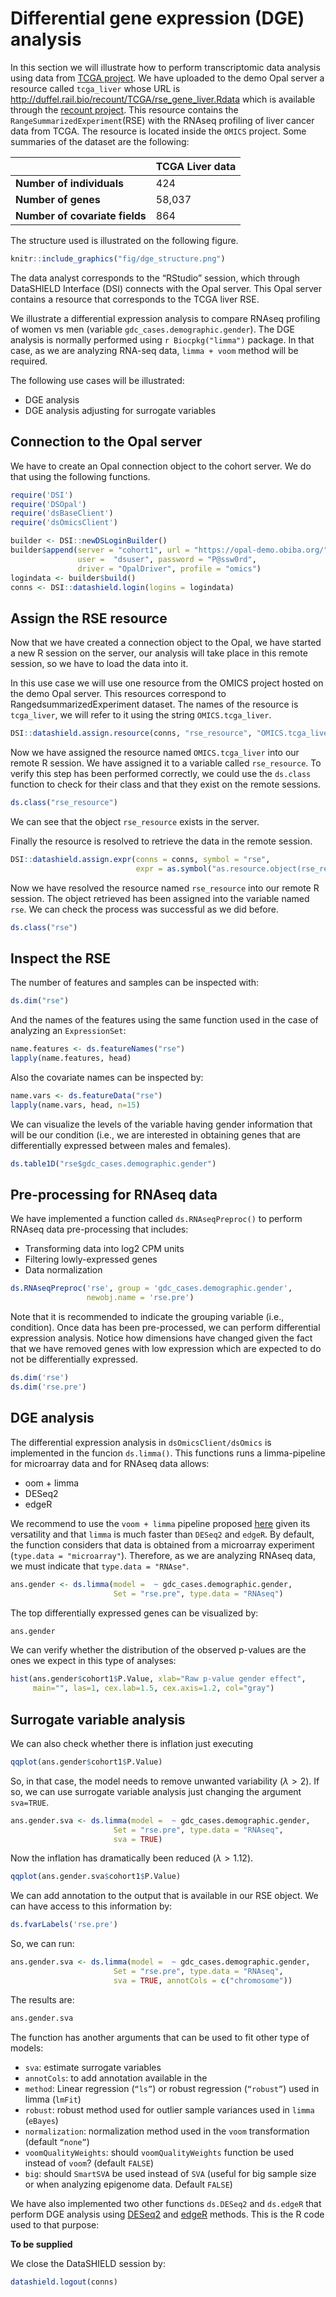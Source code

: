 # Differential gene expression (DGE) analysis

In this section we will illustrate how to perform transcriptomic data analysis using data from [TCGA project](https://www.cancer.gov/about-nci/organization/ccg/research/structural-genomics/tcga). We have uploaded to the demo Opal server a resource called `tcga_liver` whose URL is <http://duffel.rail.bio/recount/TCGA/rse_gene_liver.Rdata> which is available through the [recount project](https://jhubiostatistics.shinyapps.io/recount/). This resource contains the `RangeSummarizedExperiment`(RSE) with the RNAseq profiling of liver cancer data from TCGA. The resource is located inside the `OMICS` project. Some summaries of the dataset are the following:

|                               | TCGA Liver data |
|-------------------------------|-----------------|
| **Number of individuals**     | 424             |
| **Number of genes**           | 58,037          |
| **Number of covariate fields**| 864             |

The structure used is illustrated on the following figure.

```r
knitr::include_graphics("fig/dge_structure.png")
```

The data analyst corresponds to the “RStudio” session, which through DataSHIELD Interface (DSI) connects with the Opal server. This Opal server contains a resource that corresponds to the TCGA liver RSE.

We illustrate a differential expression analysis to compare RNAseq profiling of women vs men (variable `gdc_cases.demographic.gender`). The DGE analysis is normally performed using `r Biocpkg("limma")` package. In that case, as we are analyzing RNA-seq data, `limma + voom` method will be required.

The following use cases will be illustrated:

- DGE analysis
- DGE analysis adjusting for surrogate variables

## Connection to the Opal server

We have to create an Opal connection object to the cohort server. We do that using the following functions.

```r
require('DSI')
require('DSOpal')
require('dsBaseClient')
require('dsOmicsClient')

builder <- DSI::newDSLoginBuilder()
builder$append(server = "cohort1", url = "https://opal-demo.obiba.org/",
               user =  "dsuser", password = "P@ssw0rd",
               driver = "OpalDriver", profile = "omics")
logindata <- builder$build()
conns <- DSI::datashield.login(logins = logindata)
```

## Assign the RSE resource

Now that we have created a connection object to the Opal, we have started a new R session on the server, our analysis will take place in this remote session, so we have to load the data into it.

In this use case we will use one resource from the OMICS project hosted on the demo Opal server. This resources correspond to RangedsummarizedExperiment dataset. The names of the resource is `tcga_liver`, we will refer to it using the string `OMICS.tcga_liver`.

```r
DSI::datashield.assign.resource(conns, "rse_resource", "OMICS.tcga_liver")
```

Now we have assigned the resource named `OMICS.tcga_liver` into our remote R session. We have assigned it to a variable called `rse_resource`. To verify this step has been performed correctly, we could use the `ds.class` function to check for their class and that they exist on the remote sessions.

```r
ds.class("rse_resource")
```

We can see that the object `rse_resource` exists in the server.

Finally the resource is resolved to retrieve the data in the remote session.

```r
DSI::datashield.assign.expr(conns = conns, symbol = "rse",
                            expr = as.symbol("as.resource.object(rse_resource)"))
```

Now we have resolved the resource named `rse_resource` into our remote R session. The object retrieved has been assigned into the variable named `rse`. We can check the process was successful as we did before.

```r
ds.class("rse")
```

## Inspect the RSE

The number of features and samples can be inspected with:

```r
ds.dim("rse")
```

And the names of the features using the same function used in the case of analyzing an `ExpressionSet`:

```r
name.features <- ds.featureNames("rse")
lapply(name.features, head)
```

Also the covariate names can be inspected by:

```r
name.vars <- ds.featureData("rse")
lapply(name.vars, head, n=15)
```

We can visualize the levels of the variable having gender information that will be our condition (i.e., we are interested in obtaining genes that are differentially expressed between males and females).

```r
ds.table1D("rse$gdc_cases.demographic.gender")
```

## Pre-processing for RNAseq data

We have implemented a function called `ds.RNAseqPreproc()` to perform RNAseq data pre-processing that includes:

- Transforming data into log2 CPM units
- Filtering lowly-expressed genes
- Data normalization

```r
ds.RNAseqPreproc('rse', group = 'gdc_cases.demographic.gender', 
                 newobj.name = 'rse.pre')
```

Note that it is recommended to indicate the grouping variable (i.e., condition). Once data has been pre-processed, we can perform differential expression analysis. Notice how dimensions have changed given the fact that we have removed genes with low expression which are expected to do not be differentially expressed.

```r
ds.dim('rse')
ds.dim('rse.pre')
```

## DGE analysis

The differential expression analysis in `dsOmicsClient/dsOmics` is implemented in the funcion `ds.limma()`. This functions runs a limma-pipeline for microarray data and for RNAseq data allows:

- oom + limma
- DESeq2
- edgeR

We recommend to use the `voom + limma` pipeline proposed [here](https://f1000research.com/articles/5-1438/v2) given its versatility and that `limma` is much faster than `DESeq2` and `edgeR`. By default, the function considers that data is obtained from a microarray experiment (`type.data = "microarray"`). Therefore, as we are analyzing RNAseq data, we must indicate that `type.data = "RNAse"`.

```r
ans.gender <- ds.limma(model =  ~ gdc_cases.demographic.gender, 
                       Set = "rse.pre", type.data = "RNAseq")
```

The top differentially expressed genes can be visualized by:

```r
ans.gender
```

We can verify whether the distribution of the observed p-values are the ones we expect in this type of analyses:

```r
hist(ans.gender$cohort1$P.Value, xlab="Raw p-value gender effect",
     main="", las=1, cex.lab=1.5, cex.axis=1.2, col="gray")
```

## Surrogate variable analysis

We can also check whether there is inflation just executing

```r
qqplot(ans.gender$cohort1$P.Value)
```

So, in that case, the model needs to remove unwanted variability ($\lambda > 2$). If so, we can use surrogate variable analysis just changing the argument `sva=TRUE`.

```r
ans.gender.sva <- ds.limma(model =  ~ gdc_cases.demographic.gender, 
                       Set = "rse.pre", type.data = "RNAseq",
                       sva = TRUE)
```

Now the inflation has dramatically been reduced ($\lambda > 1.12$).

```r
qqplot(ans.gender.sva$cohort1$P.Value)
```

We can add annotation to the output that is available in our RSE object. We can have access to this information by:

```r
ds.fvarLabels('rse.pre')
```

So, we can run:

```r
ans.gender.sva <- ds.limma(model =  ~ gdc_cases.demographic.gender, 
                       Set = "rse.pre", type.data = "RNAseq",
                       sva = TRUE, annotCols = c("chromosome"))
```

The results are:

```r
ans.gender.sva
```

The function has another arguments that can be used to fit other type of models:

- `sva`: estimate surrogate variables
- `annotCols`: to add annotation available in the
- `method`: Linear regression (`“ls”`) or robust regression (`“robust”`) used in limma (`lmFit`)
- `robust`: robust method used for outlier sample variances used in `limma` (`eBayes`)
- `normalization`: normalization method used in the `voom` transformation (default `“none”`)
- `voomQualityWeights`: should `voomQualityWeights` function be used instead of `voom`? (default `FALSE`)
- `big`: should `SmartSVA` be used instead of `SVA` (useful for big sample size or when analyzing epigenome data. Default `FALSE`)

We have also implemented two other functions `ds.DESeq2` and `ds.edgeR` that perform DGE analysis using [DESeq2](https://www.bioconductor.org/packages/devel/bioc/vignettes/DESeq2/inst/doc/DESeq2.html) and [edgeR](https://www.bioconductor.org/packages/release/bioc/vignettes/edgeR/inst/doc/edgeRUsersGuide.pdf) methods. This is the R code used to that purpose:

**To be supplied**

We close the DataSHIELD session by:

```r
datashield.logout(conns)
```

